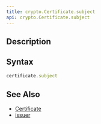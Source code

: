 ```yaml
---
title: crypto.Certificate.subject
api: crypto.Certificate.subject
---
```


## Description

<Summary/>

## Syntax

``` js
certificate.subject
```

## See Also

* [Certificate](/reference/api/crypto/Certificate)
* [issuer](/reference/api/crypto/Certificate/issuer)
